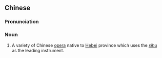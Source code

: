{{also|四股弦}}
==Chinese==
{{zh-forms|s=四股弦|t2=四股弦}}

===Pronunciation===
{{zh-pron
|m=sìgǔxián
|cat=n
}}

===Noun===
{{zh-noun}}

# A variety of Chinese [[opera]] native to [[Hebei]] province which uses the ''[[四胡|sihu]]'' as the leading instrument.

{{zh-cat|Opera}}